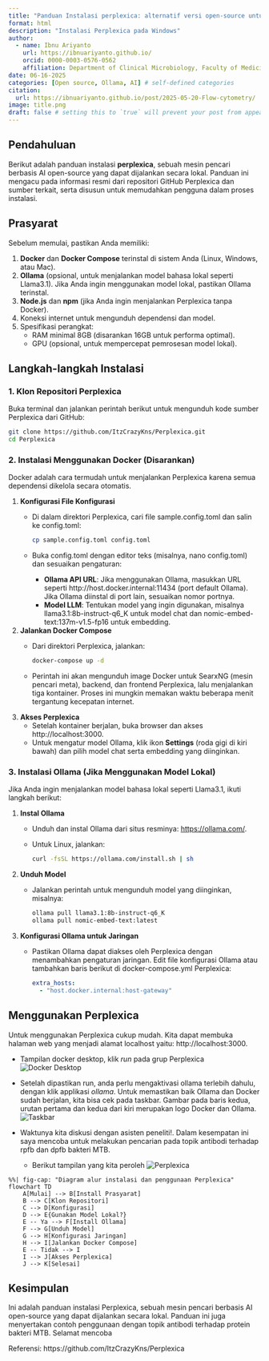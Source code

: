```yaml
---
title: "Panduan Instalasi perplexica: alternatif versi open-source untuk perplexity"
format: html
description: "Instalasi Perplexica pada Windows"
author:
  - name: Ibnu Ariyanto
    url: https://ibnuariyanto.github.io/
    orcid: 0000-0003-0576-0562
    affiliation: Department of Clinical Microbiology, Faculty of Medicine, Universitas Indonesia
date: 06-16-2025
categories: [Open source, Ollama, AI] # self-defined categories
citation: 
  url: https://ibnuariyanto.github.io/post/2025-05-20-Flow-cytometry/ 
image: title.png
draft: false # setting this to `true` will prevent your post from appearing on your listing page until you're ready!
---
```


## Pendahuluan

Berikut adalah panduan instalasi **perplexica**, sebuah mesin pencari berbasis AI open-source yang dapat dijalankan secara lokal. Panduan ini mengacu pada informasi resmi dari repositori GitHub Perplexica dan sumber terkait, serta disusun untuk memudahkan pengguna dalam proses instalasi.

## Prasyarat

Sebelum memulai, pastikan Anda memiliki:

1. **Docker** dan **Docker Compose** terinstal di sistem Anda (Linux, Windows, atau Mac).
2. **Ollama** (opsional, untuk menjalankan model bahasa lokal seperti Llama3.1). Jika Anda ingin menggunakan model lokal, pastikan Ollama terinstal.
3. **Node.js** dan **npm** (jika Anda ingin menjalankan Perplexica tanpa Docker).
4. Koneksi internet untuk mengunduh dependensi dan model.
5. Spesifikasi perangkat:
   - RAM minimal 8GB (disarankan 16GB untuk performa optimal).
   - GPU (opsional, untuk mempercepat pemrosesan model lokal).

## Langkah-langkah Instalasi

### 1. Klon Repositori Perplexica

Buka terminal dan jalankan perintah berikut untuk mengunduh kode sumber Perplexica dari GitHub:

```bash
git clone https://github.com/ItzCrazyKns/Perplexica.git
cd Perplexica
```

### 2. Instalasi Menggunakan Docker (Disarankan)

Docker adalah cara termudah untuk menjalankan Perplexica karena semua dependensi dikelola secara otomatis.

1. **Konfigurasi File Konfigurasi**
   - Di dalam direktori Perplexica, cari file sample.config.toml dan salin ke config.toml:
     ```bash
     cp sample.config.toml config.toml
     ```
   - Buka config.toml dengan editor teks (misalnya, nano config.toml) dan sesuaikan pengaturan:
     - **Ollama API URL**: Jika menggunakan Ollama, masukkan URL seperti http://host.docker.internal:11434 (port default Ollama). Jika Ollama diinstal di port lain, sesuaikan nomor portnya.
     - **Model LLM**: Tentukan model yang ingin digunakan, misalnya llama3.1:8b-instruct-q6_K untuk model chat dan nomic-embed-text:137m-v1.5-fp16 untuk embedding.

2. **Jalankan Docker Compose**
   - Dari direktori Perplexica, jalankan:
     ```bash
     docker-compose up -d
     ```
   - Perintah ini akan mengunduh image Docker untuk SearxNG (mesin pencari meta), backend, dan frontend Perplexica, lalu menjalankan tiga kontainer. Proses ini mungkin memakan waktu beberapa menit tergantung kecepatan internet.

3. **Akses Perplexica**
   - Setelah kontainer berjalan, buka browser dan akses http://localhost:3000.
   - Untuk mengatur model Ollama, klik ikon **Settings** (roda gigi di kiri bawah) dan pilih model chat serta embedding yang diinginkan.

### 3. Instalasi Ollama (Jika Menggunakan Model Lokal)

Jika Anda ingin menjalankan model bahasa lokal seperti Llama3.1, ikuti langkah berikut:

1. **Instal Ollama**
   - Unduh dan instal Ollama dari situs resminya: [https://ollama.com/](https://ollama.com/).
   - Untuk Linux, jalankan:
     ```bash
     curl -fsSL https://ollama.com/install.sh | sh
     ```

2. **Unduh Model**
   - Jalankan perintah untuk mengunduh model yang diinginkan, misalnya:
     ```bash
     ollama pull llama3.1:8b-instruct-q6_K
     ollama pull nomic-embed-text:latest
     ```

3. **Konfigurasi Ollama untuk Jaringan**
   - Pastikan Ollama dapat diakses oleh Perplexica dengan menambahkan pengaturan jaringan. Edit file konfigurasi Ollama atau tambahkan baris berikut di docker-compose.yml Perplexica:
     ```yaml
     extra_hosts:
       - "host.docker.internal:host-gateway"
     ```

## Menggunakan Perplexica

Untuk menggunakan Perplexica cukup mudah. Kita dapat membuka halaman web yang menjadi alamat localhost yaitu: http://localhost:3000.

- Tampilan docker desktop, klik *run* pada grup Perplexica
  ![Docker Desktop](docker-desktop.png)

- Setelah dipastikan run, anda perlu mengaktivasi ollama terlebih dahulu, dengan klik applikasi *ollama*. Untuk memastikan baik Ollama dan Docker sudah berjalan, kita bisa cek pada taskbar. Gambar pada baris kedua, urutan pertama dan kedua dari kiri merupakan logo Docker dan Ollama.
  ![Taskbar](taskbar.png)

- Waktunya kita diskusi dengan asisten peneliti!. Dalam kesempatan ini saya mencoba untuk melakukan pencarian pada topik antibodi terhadap rpfb dan dpfb bakteri MTB.
  - Berikut tampilan yang kita peroleh
    ![Perplexica](perplexica-search.png)

```mermaid
%%| fig-cap: "Diagram alur instalasi dan penggunaan Perplexica"
flowchart TD
    A[Mulai] --> B[Install Prasyarat]
    B --> C[Klon Repositori]
    C --> D[Konfigurasi]
    D --> E{Gunakan Model Lokal?}
    E -- Ya --> F[Install Ollama]
    F --> G[Unduh Model]
    G --> H[Konfigurasi Jaringan]
    H --> I[Jalankan Docker Compose]
    E -- Tidak --> I
    I --> J[Akses Perplexica]
    J --> K[Selesai]
```

## Kesimpulan

Ini adalah panduan instalasi Perplexica, sebuah mesin pencari berbasis AI open-source yang dapat dijalankan secara lokal. Panduan ini juga menyertakan contoh penggunaan dengan topik antibodi terhadap protein bakteri MTB. Selamat mencoba

Referensi:
https://github.com/ItzCrazyKns/Perplexica 
